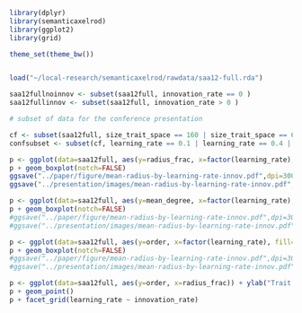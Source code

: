 ```r
library(dplyr)
library(semanticaxelrod)
library(ggplot2)
library(grid)

theme_set(theme_bw())


load("~/local-research/semanticaxelrod/rawdata/saa12-full.rda")

saa12fullnoinnov <- subset(saa12full, innovation_rate == 0 )
saa12fullinnov <- subset(saa12full, innovation_rate > 0 )

# subset of data for the conference presentation

cf <- subset(saa12full, size_trait_space == 160 | size_trait_space == 640 | size_trait_space == 2496 | size_trait_space == 62496 )
confsubset <- subset(cf, learning_rate == 0.1 | learning_rate == 0.4 | learning_rate == 0.9)


```


```r

p <- ggplot(data=saa12full, aes(y=radius_frac, x=factor(learning_rate), fill=factor(innovation_rate))) + ylab("Normalized Mean Trait Graph Radius") + xlab("Prerequisite Learning Rate") + labs(fill="Global Innovation Rate")
p + geom_boxplot(notch=FALSE)
ggsave("../paper/figure/mean-radius-by-learning-rate-innov.pdf",dpi=300)
ggsave("../presentation/images/mean-radius-by-learning-rate-innov.pdf",dpi=300)

```

```r

p <- ggplot(data=saa12full, aes(y=mean_degree, x=factor(learning_rate), fill=factor(innovation_rate))) + ylab("Mean Degree") + xlab("Prerequisite Learning Rate") + labs(fill="Global Innovation Rate")
p + geom_boxplot(notch=FALSE)
#ggsave("../paper/figure/mean-radius-by-learning-rate-innov.pdf",dpi=300)
#ggsave("../presentation/images/mean-radius-by-learning-rate-innov.pdf",dpi=300)

```

```r

p <- ggplot(data=saa12full, aes(y=order, x=factor(learning_rate), fill=factor(innovation_rate))) + ylab("Trait Tree Size") + xlab("Prerequisite Learning Rate") + labs(fill="Global Innovation Rate")
p + geom_boxplot(notch=FALSE)
#ggsave("../paper/figure/mean-radius-by-learning-rate-innov.pdf",dpi=300)
#ggsave("../presentation/images/mean-radius-by-learning-rate-innov.pdf",dpi=300)

```


```r
p <- ggplot(data=saa12full, aes(y=order, x=radius_frac)) + ylab("Trait Tree Size") + xlab("Normalized Mean Trait Graph Radius") 
p + geom_point()
p + facet_grid(learning_rate ~ innovation_rate)

```


